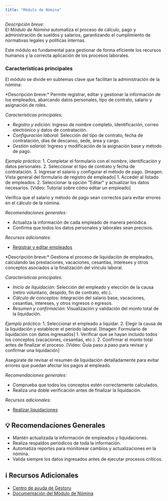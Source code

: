 ```yaml
---
title: "Módulo de Nómina"
---
```




*Descripción breve:*  
El *Módulo de Nómina* automatiza el proceso de cálculo, pago y administración de sueldos y salarios, garantizando el cumplimiento de normativas legales y políticas internas.

<Note>
Este módulo es fundamental para gestionar de forma eficiente los recursos humanos y la correcta aplicación de los procesos laborales.
</Note>

### Características principales
El módulo se divide en subtemas clave que facilitan la administración de la nómina:

<Card title="Gestión de Personas">
  *Descripción breve:*  
  Permite registrar, editar y gestionar la información de los empleados, abarcando datos personales, tipo de contrato, salario y asignación de roles.

  *Características principales:*
  - *Registro y edición:* Ingreso de nombre completo, identificación, correo electrónico y datos de contratación.
  - *Configuración laboral:* Selección del tipo de contrato, fecha de contratación, días de descanso, sede, área y cargo.
  - *Gestión salarial:* Ingreso y modificación de la asignación base y método de pago.
  
  *Ejemplo práctico:*
  <Steps>
    <Step title="Registrar Empleado">
      1. Completar el formulario con el nombre, identificación y datos personales.
      2. Seleccionar el tipo de contrato y fecha de contratación.
      3. Ingresar el salario y configurar el método de pago.
      [Imagen: Vista general del formulario de registro de empleado]
    </Step>
    <Step title="Editar Información del Empleado">
      1. Acceder al listado de empleados.
      2. Seleccionar la opción "Editar" y actualizar los datos necesarios.
      [Video: Tutorial sobre cómo editar un empleado]
    </Step>
  </Steps>
  
  <Tip>
  Verifica que el salario y método de pago sean correctos para evitar errores en el cálculo de la nómina.
  </Tip>

  *Recomendaciones generales:*
  - Actualiza la información de cada empleado de manera periódica.
  - Confirma que todos los datos personales y laborales sean precisos.

  *Recursos adicionales:*
  - [Registrar y editar empleados](https://ayuda.gestoru.com/ayuda/nomina/personas)
</Card>

<Card title="Gestión de Liquidaciones">
  *Descripción breve:*  
  Gestiona el proceso de liquidación de empleados, calculando las prestaciones, vacaciones, cesantías, intereses y otros conceptos asociados a la finalización del vínculo laboral.

  *Características principales:*
  - *Inicio de liquidación:* Selección del empleado y elección de la causa (retiro voluntario, despido, fin de contrato, etc.).
  - *Cálculo de conceptos:* Integración del salario base, vacaciones, cesantías, intereses, y otros ingresos o egresos.
  - *Resumen y confirmación:* Visualización y validación del monto total de la liquidación.

  *Ejemplo práctico:*
  <Steps>
    <Step title="Iniciar el Proceso de Liquidación">
      1. Seleccionar el empleado a liquidar.
      2. Elegir la causa de la liquidación y establecer el periodo laboral.
      [Imagen: Formulario de liquidación con datos ingresados]
    </Step>
    <Step title="Revisar y Confirmar Liquidación">
      1. Verificar que se hayan incluido todos los conceptos (vacaciones, cesantías, etc.).
      2. Confirmar el monto total antes de finalizar el proceso.
      [Video: Guía paso a paso para revisar y confirmar una liquidación]
    </Step>
  </Steps>
  
  <Warning>
  Asegúrate de revisar el resumen de liquidación detalladamente para evitar errores que puedan afectar los pagos al empleado.
  </Warning>

  *Recomendaciones generales:*
  - Comprueba que todos los conceptos estén correctamente calculados.
  - Realiza una doble verificación antes de finalizar la liquidación.

  *Recursos adicionales:*
  - [Realizar liquidaciones](https://ayuda.gestoru.com/ayuda/nomina/liquidaciones)
</Card>

## 💡 Recomendaciones Generales

- Mantén actualizada la información de empleados y liquidaciones.
- Realiza respaldos periódicos de toda la información.
- Automatiza reportes para monitorear cambios y actualizaciones en la nómina.
- Valida siempre los datos ingresados antes de ejecutar procesos críticos.

## ℹ Recursos Adicionales

- [Centro de ayuda de Gestoru](https://ayuda.gestoru.com)
- [Documentación del Módulo de Nómina](https://ayuda.gestoru.com/ayuda/nomina)
